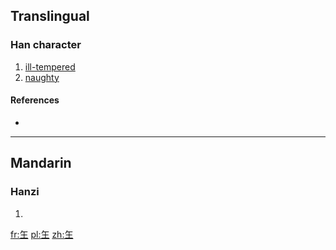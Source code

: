 ==Translingual==

===Han character===
{{Han char|rn=96|rad=玉|as=01|sn=5|four=|canj=人土 (OG), XX人土 (XXOG)}}

# [[ill-tempered]]
# [[naughty]]

====References====
* {{Han ref|kx=0727.041|hdz=21101.010|uh=738D|ud=29581}}

----

==Mandarin==

===Hanzi===
{{cmn-hanzi|pin=[[gǎ]] ([[ga3]])|wg=ka<sup>3</sup>}}

# {{defn|Mandarin|sort=玉01}}

[[fr:玍]]
[[pl:玍]]
[[zh:玍]]